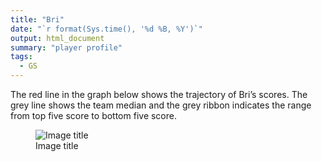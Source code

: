 ```yaml
---
title: "Bri"
date: "`r format(Sys.time(), '%d %B, %Y')`"
output: html_document
summary: "player profile"
tags:
  - GS
---
```


The red line in the graph below shows the trajectory of Bri's scores. The grey line shows the team median and the grey ribbon indicates the range from top five score to bottom five score.

![Image title](Bri.jpg)
